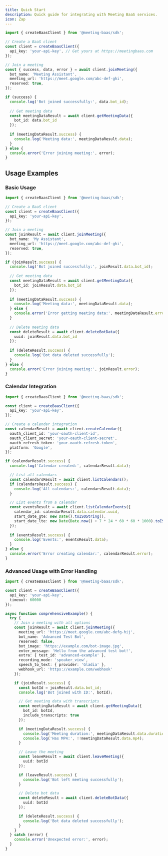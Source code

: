 ```yaml
---
title: Quick Start
description: Quick guide for integrating with Meeting BaaS services.
icon: Zap
---
```


```typescript
import { createBaasClient } from '@meeting-baas/sdk';

// Create a BaaS client
const client = createBaasClient({
  api_key: 'your-api-key', // Get yours at https://meetingbaas.com
});

// Join a meeting
const { success, data, error } = await client.joinMeeting({
  bot_name: 'Meeting Assistant',
  meeting_url: 'https://meet.google.com/abc-def-ghi',
  reserved: true,
});

if (success) {
  console.log('Bot joined successfully:', data.bot_id);
  
  // Get meeting data
  const meetingDataResult = await client.getMeetingData({
    bot_id: data.bot_id
  });
  
  if (meetingDataResult.success) {
    console.log('Meeting data:', meetingDataResult.data);
  }
} else {
  console.error('Error joining meeting:', error);
}
```

## Usage Examples

### Basic Usage

```typescript
import { createBaasClient } from '@meeting-baas/sdk';

// Create a BaaS client
const client = createBaasClient({
  api_key: 'your-api-key',
});

// Join a meeting
const joinResult = await client.joinMeeting({
  bot_name: 'My Assistant',
  meeting_url: 'https://meet.google.com/abc-def-ghi',
  reserved: true,
});

if (joinResult.success) {
  console.log('Bot joined successfully:', joinResult.data.bot_id);
  
  // Get meeting data
  const meetingDataResult = await client.getMeetingData({
    bot_id: joinResult.data.bot_id
  });
  
  if (meetingDataResult.success) {
    console.log('Meeting data:', meetingDataResult.data);
  } else {
    console.error('Error getting meeting data:', meetingDataResult.error);
  }
  
  // Delete meeting data
  const deleteResult = await client.deleteBotData({
    uuid: joinResult.data.bot_id
  });
  
  if (deleteResult.success) {
    console.log('Bot data deleted successfully');
  }
} else {
  console.error('Error joining meeting:', joinResult.error);
}
```

### Calendar Integration

```typescript
import { createBaasClient } from '@meeting-baas/sdk';

const client = createBaasClient({
  api_key: 'your-api-key',
});

// Create a calendar integration
const calendarResult = await client.createCalendar({
  oauth_client_id: 'your-oauth-client-id',
  oauth_client_secret: 'your-oauth-client-secret',
  oauth_refresh_token: 'your-oauth-refresh-token',
  platform: 'Google',
});

if (calendarResult.success) {
  console.log('Calendar created:', calendarResult.data);

  // List all calendars
  const calendarsResult = await client.listCalendars();
  if (calendarsResult.success) {
    console.log('All calendars:', calendarsResult.data);
  }

  // List events from a calendar
  const eventsResult = await client.listCalendarEvents({
    calendar_id: calendarResult.data.calendar.uuid,
    start_date_gte: new Date().toISOString(),
    start_date_lte: new Date(Date.now() + 7 * 24 * 60 * 60 * 1000).toISOString()
  });
  
  if (eventsResult.success) {
    console.log('Events:', eventsResult.data);
  }
} else {
  console.error('Error creating calendar:', calendarResult.error);
}
```

### Advanced Usage with Error Handling

```typescript
import { createBaasClient } from '@meeting-baas/sdk';

const client = createBaasClient({
  api_key: 'your-api-key',
  timeout: 60000
});

async function comprehensiveExample() {
  try {
    // Join a meeting with all options
    const joinResult = await client.joinMeeting({
      meeting_url: 'https://meet.google.com/abc-defg-hij',
      bot_name: 'Advanced Test Bot',
      reserved: false,
      bot_image: 'https://example.com/bot-image.jpg',
      enter_message: 'Hello from the advanced test bot!',
      extra: { test_id: 'advanced-example' },
      recording_mode: 'speaker_view',
      speech_to_text: { provider: 'Gladia' },
      webhook_url: 'https://example.com/webhook'
    });

    if (joinResult.success) {
      const botId = joinResult.data.bot_id;
      console.log('Bot joined with ID:', botId);

      // Get meeting data with transcripts
      const meetingDataResult = await client.getMeetingData({
        bot_id: botId,
        include_transcripts: true
      });

      if (meetingDataResult.success) {
        console.log('Meeting duration:', meetingDataResult.data.duration);
        console.log('Has MP4:', !!meetingDataResult.data.mp4);
      }

      // Leave the meeting
      const leaveResult = await client.leaveMeeting({
        uuid: botId
      });

      if (leaveResult.success) {
        console.log('Bot left meeting successfully');
      }

      // Delete bot data
      const deleteResult = await client.deleteBotData({
        uuid: botId
      });

      if (deleteResult.success) {
        console.log('Bot data deleted successfully');
      }
    }
  } catch (error) {
    console.error('Unexpected error:', error);
  }
}
```
